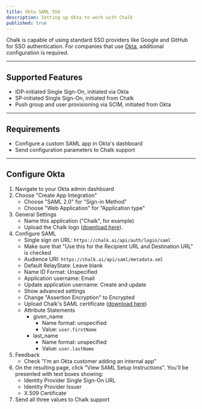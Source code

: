 ```yaml
---
title: Okta SAML SSO
description: Setting up Okta to work with Chalk
published: true
---
```


Chalk is capable of using standard SSO providers like Google and GitHub for SSO authentication.
For companies that use [Okta](https://okta.com/), additional configuration is required.

---

## Supported Features

- IDP-initiated Single Sign-On, initiated via Okta
- SP-initiated Single Sign-On, initiated from Chalk
- Push group and user provisioning via SCIM, initiated from Okta

---

## Requirements

- Configure a custom SAML app in Okta's dashboard
- Send configuration parameters to Chalk support

---

## Configure Okta

1. Navigate to your Okta admin dashboard
2. Choose "Create App Integration"
    * Choose "SAML 2.0" for "Sign-in Method"
    * Choose "Web Application" for "Application type"
3. General Settings
    * Name this application ("Chalk", for example)
    * Upload the Chalk logo ([download here](https://chalk.ai/img/chalk_okta.png)).
4. Configure SAML
    * Single sign on URL: `https://chalk.ai/api/auth/login/saml`
    * Make sure that "Use this for the Recipient URL and Destination URL" is checked
    * Audience URI: `https://chalk.ai/api/saml/metadata.xml`
    * Default RelayState: Leave blank
    * Name ID Format: Unspecified
    * Application username: Email
    * Update application username: Create and update
    * Show advanced settings
    * Change "Assertion Encryption" to Encrypted
    * Upload Chalk's SAML certificate (<a href="https://chalk.ai/api/saml/chalk_certificate.pem" download>download here</a>)
    * Attribute Statements
        * given_name
            * Name format: unspecified
            * Value: `user.firstName`
        * last_name
            * Name format: unspecified
            * Value: `user.lastName`
5. Feedback
    * Check "I'm an Okta customer adding an internal app"
6. On the resulting page, click "View SAML Setup Instructions". You'll be presented with text boxes showing:
    - Identity Provider Single Sign-On URL
    - Identity Provider Issuer
    - X.509 Certificate
7. Send all three values to Chalk support
